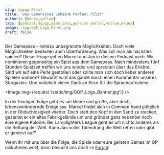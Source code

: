 ```yaml
---
slug: dgpgp-Pilot
title: 'Des GamePasses Geheime Perlen: Pilot'
authors: [kkuez,yollum]
tags: [podcast,dgpgp,game pass,geheime perlen,yollum,kkuez]
image: /img/GGP_Logo_Final.png
draft: false
---
```



Der Gamepass – nahezu unbegrenzte Möglichkeiten. Doch viele Möglichkeiten bedeuten auch Überforderung. Was soll man als nächstes spielen? Dieser Frage gehen Marcel und Jan in diesem Podcast nach. Wir nominieren gegenseitig ein Spiel aus dem Gamepass. Nach mindestens fünf Stunden Spielzeit treffen wir uns wieder und sprechen über das Erlebte. Sind wir auf eine Perle gestoßen oder sollte man sich doch lieber anderen Spielen widmen? Gewürzt wird das ganze durch einen Kommentar unseres Stargastes. Und natürlich vielen Dank an Alice für die Sprachaufnahme.

<Image img={require('/static/img/GGP_Logo_Banner.jpg')} />

<!--truncate-->

In der heutigen Folge geht es um kleine und große, aber doch lebensverändernde Ereignisse. Marcel findet sich in Common'hood plötzlich in der Obdachlosigkeit wieder. Doch statt den Kopf in den Sand zu stecken, gestaltet er ein altes Fabrikgelände um und gründet ganz nebenbei noch eine eigene Kolonie. Bei Lamplighters League geht es um nichts anderes als die Rettung der Welt. Kann Jan voller Tatendrang die Welt retten oder gibt er genervt auf?

Wenn ihr mit uns über die Folge, die Spiele oder eure geilsten Games im GP diskutieren wollt, dann besucht uns doch im [Forum](https://community.wasted.de/t/des-game-passes-goldene-perlen-pilot/2538)!
<ReactPlayer
    width="100%"
    height="50px"
    controls
    url='https://m10z.picnotes.de/DesGamePassesGeheimePerlen/DesGamePassesGeheimePerlen_Pilot.mp3'
/>
